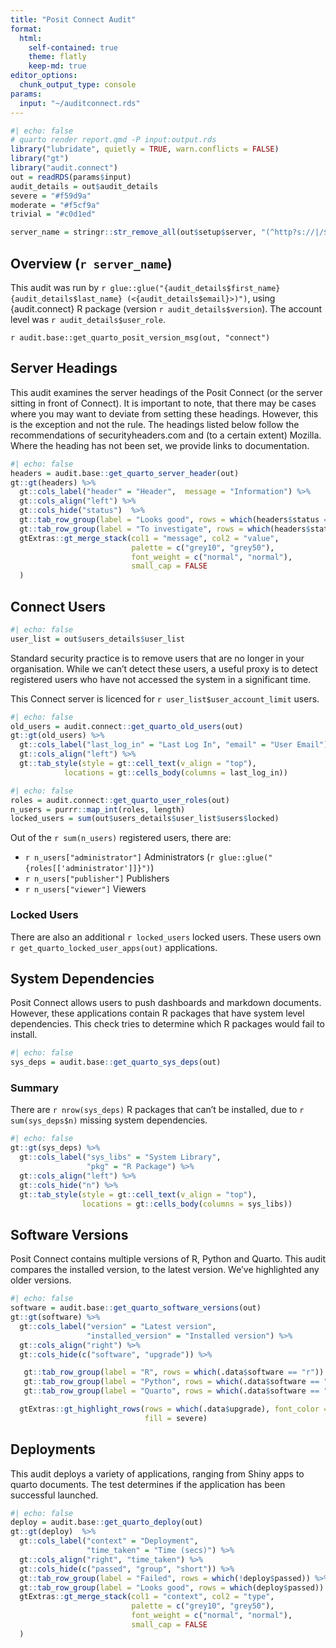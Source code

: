 ```yaml
---
title: "Posit Connect Audit"
format: 
  html:
    self-contained: true
    theme: flatly
    keep-md: true
editor_options:
  chunk_output_type: console
params:
  input: "~/auditconnect.rds"
---
```


<!--IMPORTANT:
This is a working draft.
As I've worked through the sections, I spot where the check() output could be tweaked to
provide a better report.

As such, this report will change!
Consider this a rough draft, that you are able to view :)

Yes, I know the code is horrible - see above comments :)
--->

```r
#| echo: false
# quarto render report.qmd -P input:output.rds
library("lubridate", quietly = TRUE, warn.conflicts = FALSE)
library("gt")
library("audit.connect")
out = readRDS(params$input)
audit_details = out$audit_details
severe = "#f59d9a"
moderate = "#f5cf9a"
trivial = "#c0d1ed"

server_name = stringr::str_remove_all(out$setup$server, "(^http?s://|/$)")
```

## Overview  (`r server_name`)

This audit was run by `r glue::glue("{audit_details$first_name} {audit_details$last_name} (<{audit_details$email}>)")`, using {audit.connect} R package (version `r audit_details$version`). The account level was `r audit_details$user_role`.

`r audit.base::get_quarto_posit_version_msg(out, "connect")`


## Server Headings

This audit examines the server headings of the Posit Connect (or the server sitting in front of Connect).
It is important to note, that there may be cases where you may want to deviate from setting these
headings. However, this is the exception and not the rule. 
The headings listed below follow the recommendations of securityheaders.com and (to a certain extent)
Mozilla. Where the heading has not been set, we provide links to documentation.

```r
#| echo: false
headers = audit.base::get_quarto_server_header(out)
gt::gt(headers) %>%
  gt::cols_label("header" = "Header",  message = "Information") %>%
  gt::cols_align("left") %>%
  gt::cols_hide("status")  %>%
  gt::tab_row_group(label = "Looks good", rows = which(headers$status == "OK")) %>%
  gt::tab_row_group(label = "To investigate", rows = which(headers$status != "OK")) %>%
  gtExtras::gt_merge_stack(col1 = "message", col2 = "value",
                           palette = c("grey10", "grey50"),
                           font_weight = c("normal", "normal"),
                           small_cap = FALSE
  )
```

## Connect Users 

```r
#| echo: false
user_list = out$users_details$user_list
```

Standard security practice is to remove users that are no longer in your organisation.
While we can't detect these users, a useful proxy is to detect registered users
who have not accessed the system in a significant time.

This Connect server is licenced for `r user_list$user_account_limit` users.

```r
#| echo: false
old_users = audit.connect::get_quarto_old_users(out)
gt::gt(old_users) %>%
  gt::cols_label("last_log_in" = "Last Log In", "email" = "User Email") %>%
  gt::cols_align("left") %>%
  gt::tab_style(style = gt::cell_text(v_align = "top"),
            locations = gt::cells_body(columns = last_log_in))
```

```r
#| echo: false
roles = audit.connect::get_quarto_user_roles(out)
n_users = purrr::map_int(roles, length)
locked_users = sum(out$users_details$user_list$users$locked)
```

Out of the `r sum(n_users)` registered users, there are:

* `r n_users["administrator"]` Administrators (`r glue::glue("{roles[['administrator']]}")`)
* `r n_users["publisher"]` Publishers
* `r n_users["viewer"]` Viewers

### Locked Users

There are also an additional `r locked_users` locked users. 
These users own `r get_quarto_locked_user_apps(out)` applications.

## System Dependencies

Posit Connect allows users to push dashboards and markdown documents. 
However, these applications contain R packages that have system level dependencies.
This check tries to determine which R packages would fail to install.

```r
#| echo: false
sys_deps = audit.base::get_quarto_sys_deps(out)
```

### Summary

There are `r nrow(sys_deps)` R packages that can't be installed, due to 
`r sum(sys_deps$n)` missing system dependencies.

```r
#| echo: false
gt::gt(sys_deps) %>%
  gt::cols_label("sys_libs" = "System Library",
                 "pkg" = "R Package") %>%
  gt::cols_align("left") %>%
  gt::cols_hide("n") %>%
  gt::tab_style(style = gt::cell_text(v_align = "top"), 
                locations = gt::cells_body(columns = sys_libs))

```

## Software Versions

Posit Connect contains multiple versions of R, Python and Quarto.
This audit compares the installed version, to the latest version. 
We've highlighted any older versions.

```r
#| echo: false
software = audit.base::get_quarto_software_versions(out)
gt::gt(software) %>%
  gt::cols_label("version" = "Latest version",
                 "installed_version" = "Installed version") %>%
  gt::cols_align("right") %>%
  gt::cols_hide(c("software", "upgrade")) %>%

   gt::tab_row_group(label = "R", rows = which(.data$software == "r")) %>%
   gt::tab_row_group(label = "Python", rows = which(.data$software == "python")) %>%
   gt::tab_row_group(label = "Quarto", rows = which(.data$software == "quarto")) %>%

  gtExtras::gt_highlight_rows(rows = which(.data$upgrade), font_color = "white",
                              fill = severe) 
```

## Deployments

This audit deploys a variety of applications, ranging from Shiny apps to quarto documents.
The test determines if the application has been successful launched.

```r
#| echo: false
deploy = audit.base::get_quarto_deploy(out)
gt::gt(deploy)  %>%
  gt::cols_label("context" = "Deployment",
                 "time_taken" = "Time (secs)") %>%
  gt::cols_align("right", "time_taken") %>%
  gt::cols_hide(c("passed", "group", "short")) %>%
  gt::tab_row_group(label = "Failed", rows = which(!deploy$passed)) %>%
  gt::tab_row_group(label = "Looks good", rows = which(deploy$passed)) %>%
  gtExtras::gt_merge_stack(col1 = "context", col2 = "type",
                           palette = c("grey10", "grey50"),
                           font_weight = c("normal", "normal"),
                           small_cap = FALSE
  ) 
```
